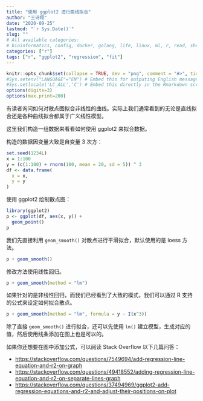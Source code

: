 ```yaml
---
title: "使用 ggplot2 进行曲线拟合"
author: "王诗翔"
date: "2020-09-25"
lastmod: "`r Sys.Date()`"
slug: ""
# All available categories:
# bioinformatics, config, docker, golang, life, linux, ml, r, read, shell, thinking
categories: ["r"]
tags: ["r", "ggplot2", "regression", "fit"]
---
```


```r
knitr::opts_chunk$set(collapse = TRUE, dev = "png", comment = "#>", tidy = "styler")
#Sys.setenv("LANGUAGE"="EN") # Embed this for outputing English message
#Sys.setlocale('LC_ALL','C') # Embed this directly in the Rmarkdown script that contains the Chinese character comment
options(digits=3)
options(max.print=200)
```

有读者询问如何对散点图拟合非线性的曲线。实际上我们通常看到的无论是直线拟合还是各种曲线拟合都属于广义线性模型。

这里我们构造一组数据来看看如何使用 ggplot2 来拟合数据。

构造的数据因变量大致是自变量 3 次方：

```r
set.seed(1234L)
x = 1:100
y = (c(1:100) + rnorm(100, mean = 20, sd = 5)) ^ 3
df <- data.frame(
  x = x,
  y = y
)
```

使用 ggplot2 绘制散点图：

```r
library(ggplot2)
p <- ggplot(df, aes(x, y)) + 
  geom_point()
p
```
我们先直接利用 `geom_smooth()` 对散点进行平滑拟合，默认使用的是 loess 方法。

```r
p + geom_smooth()
```

修改方法使用线性回归。

```r
p + geom_smooth(method = "lm")
```

如果针对的是非线性回归，而我们已经看到了大致的模式，我们可以通过 R 支持的公式来设定如何拟合散点。

```r
p + geom_smooth(method = "lm", formula = y ~ I(x^3))
```
除了直接 `geom_smooth()` 进行拟合，还可以先使用 `lm()` 建立模型，生成对应的值，然后使用线条添加在图上也是可以的。

如果你还想要在图中添加公式，可以阅读 Stack Overflow 以下几篇问答：

- <https://stackoverflow.com/questions/7549694/add-regression-line-equation-and-r2-on-graph>
- <https://stackoverflow.com/questions/49418552/adding-regression-line-equation-and-r2-on-separate-lines-graph>
- <https://stackoverflow.com/questions/37494969/ggplot2-add-regression-equations-and-r2-and-adjust-their-positions-on-plot>
